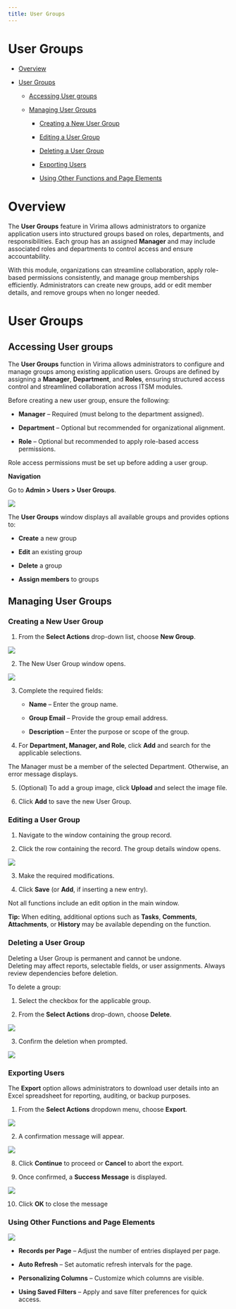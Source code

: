 ```yaml
---
title: User Groups
---
```

# User Groups

- [Overview](#UserGroups-Overview)

- [User Groups](#UserGroups-UserGroups)

  - [Accessing User groups](#UserGroups-AccessingUsergroups)

  - [Managing User Groups](#UserGroups-ManagingUserGroups)

    - [Creating a New User Group](#UserGroups-CreatingaNewUserGroup)

    - [Editing a User Group](#UserGroups-EditingaUserGroup)

    - [Deleting a User Group](#UserGroups-DeletingaUserGroup)

    - [Exporting Users](#UserGroups-ExportingUsers)

    - [Using Other Functions and Page Elements](#UserGroups-UsingOtherFunctionsandPageEl)

# Overview

The **User Groups** feature in Virima allows administrators to organize application users into structured groups based on roles, departments, and responsibilities. Each group has an assigned **Manager** and may include associated roles and departments to control access and ensure accountability.

With this module, organizations can streamline collaboration, apply role-based permissions consistently, and manage group memberships efficiently. Administrators can create new groups, add or edit member details, and remove groups when no longer needed.

# **User Groups**

## Accessing User groups

The **User Groups** function in Virima allows administrators to configure and manage groups among existing application users. Groups are defined by assigning a **Manager**, **Department**, and **Roles**, ensuring structured access control and streamlined collaboration across ITSM modules.

Before creating a new user group, ensure the following:

- **Manager** – Required (must belong to the department assigned).

- **Department** – Optional but recommended for organizational alignment.

- **Role** – Optional but recommended to apply role-based access permissions.

Role access permissions must be set up before adding a user group.

**Navigation**

Go to **Admin \> Users \> User Groups**.

<img src="/assets/images/User_Groups/media/image1-1.png" />

The **User Groups** window displays all available groups and provides options to:

- **Create** a new group

- **Edit** an existing group

- **Delete** a group

- **Assign members** to groups

## Managing User Groups

### Creating a New User Group

1.  From the **Select Actions** drop-down list, choose **New Group**.

<img src="/assets/images/User_Groups/media/image2-1.png" />

2.  The New User Group window opens.

<img src="/assets/images/User_Groups/media/image3-1.png" />

3.  Complete the required fields:

    - **Name** – Enter the group name.

    - **Group Email** – Provide the group email address.

    - **Description** – Enter the purpose or scope of the group.

4.  For **Department, Manager, and Role**, click **Add** and search for the applicable selections.

The Manager must be a member of the selected Department. Otherwise, an error message displays.

5.  (Optional) To add a group image, click **Upload** and select the image file.

6.  Click **Add** to save the new User Group.

### Editing a User Group

1.  Navigate to the window containing the group record.

2.  Click the row containing the record. The group details window opens.

<img src="/assets/images/User_Groups/media/image4-1.png" />

3.  Make the required modifications.

4.  Click **Save** (or **Add**, if inserting a new entry).

Not all functions include an edit option in the main window.

**Tip:** When editing, additional options such as **Tasks**, **Comments**, **Attachments**, or **History** may be available depending on the function.

### Deleting a User Group

Deleting a User Group is permanent and cannot be undone.  
Deleting may affect reports, selectable fields, or user assignments. Always review dependencies before deletion.

To delete a group:

1.  Select the checkbox for the applicable group.

2.  From the **Select Actions** drop-down, choose **Delete**.

<img src="/assets/images/User_Groups/media/image5-1.png" />

3.  Confirm the deletion when prompted.

<img src="/assets/images/User_Groups/media/image6-1.png" />

### Exporting Users

The **Export** option allows administrators to download user details into an Excel spreadsheet for reporting, auditing, or backup purposes.

1.  From the **Select Actions** dropdown menu, choose **Export**.

<img src="/assets/images/User_Groups/media/image7-1.png" />

2.  A confirmation message will appear.

<img src="/assets/images/User_Groups/media/image8-1.png" />

8.  Click **Continue** to proceed or **Cancel** to abort the export.

9.  Once confirmed, a **Success Message** is displayed.

<img src="/assets/images/User_Groups/media/image9-1.png" />

10. Click **OK** to close the message

### Using Other Functions and Page Elements

<img src="/assets/images/User_Groups/media/image10-1.png" />

- **Records per Page** – Adjust the number of entries displayed per page.

- **Auto Refresh** – Set automatic refresh intervals for the page.

- **Personalizing Columns** – Customize which columns are visible.

- **Using Saved Filters** – Apply and save filter preferences for quick access.
